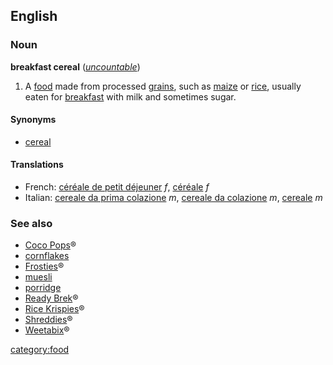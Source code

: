 ==English==
===Noun===
'''breakfast cereal''' (''[[uncountable]]'')

#A [[food]] made from processed [[grain]]s, such as [[maize]] or [[rice]], usually eaten for [[breakfast]] with milk and sometimes sugar.

====Synonyms====
*[[cereal]]

====Translations====
*French: [[céréale de petit déjeuner]] ''f'', [[céréale]] ''f''
*Italian: [[cereale da prima colazione]] ''m'', [[cereale da colazione]] ''m'', [[cereale]] ''m''

===See also===
*[[Coco Pops]]&reg;
*[[cornflakes]]
*[[Frosties]]&reg;
*[[muesli]]
*[[porridge]]
*[[Ready Brek]]&reg;
*[[Rice Krispies]]&reg;
*[[Shreddies]]&reg;
*[[Weetabix]]&reg;

[[category:food]]